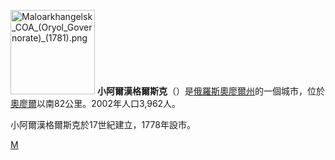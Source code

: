 {{expand|time=2010-02-13T12:30:26+00:00}}
{{coord|52|24|N|36|30|E|display=title}}
[[File:Maloarkhangelsk_COA_(Oryol_Governorate)_(1781).png|135px]]
'''小阿爾漢格爾斯克'''（{{lang-ru|Малоарха́нгельск}}）是[[俄羅斯|俄羅斯]][[奧廖爾州|奧廖爾州]]的一個城市，位於[[奧廖爾|奧廖爾]]以南82公里。2002年人口3,962人。

小阿爾漢格爾斯克於17世紀建立，1778年設市。

{{奧廖爾州城市}}

[[Category:奧廖爾州城市|М]]